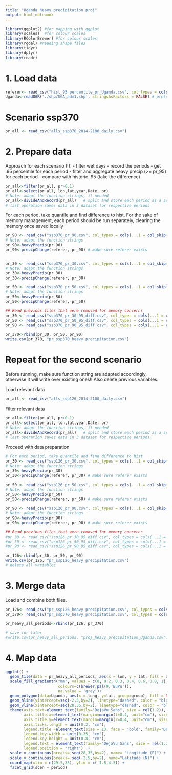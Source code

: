 ---
title: "Uganda heavy precipitation proj"
output: html_notebook
---

```{r}
library(ggplot2) #for mapping with ggplot
library(scales)  #for colour scales
library(RColorBrewer) #for colour scales
library(rgdal) #reading shape files
library(tidyr)
library(dplyr)
library(readr)
```


# 1. Load data

```{r}
referer<- read_csv("hist_95 percentile_pr_Uganda.csv", col_types = cols(...1 = col_skip()))
Uganda<-readOGR('./shp/UGA_adm1.shp', stringsAsFactors = FALSE) # preferred as it is being processed better by ggplot
```

# Scenario ssp370

```{r}
pr_all <- read_csv("alls_ssp370_2014-2100_daily.csv")
```

# 2. Prepare data

Approach for each scenario (!):
- filter wet days
- record the periods
- get .95 percentile for each period
- filter and aggregate heavy precip (>= pr_95) for each period
- compare with historic .95 (take the difference)
```{r}
pr_all<-filter(pr_all, pr>0.1)
pr_all<-select(pr_all, lon,lat,year,Date, pr)
# Note: adapt the function strings, if needed
pr_all<-divideAndRecord(pr_all)   # split and store each period as a separate file to speed up the calculations
# last operation saves data in 3 dataset for respective periods
```

For each period, take quantile and find difference to hist. 
For the sake of memory management, each period should be run separately, clearing the memory once saved locally
```{r}
pr_90 <- read_csv("ssp370_pr_90.csv", col_types = cols(...1 = col_skip()))
# Note: adapt the function strings
pr_90<-heavyPrecip(pr_90)
pr_90<-precipChange(referer, pr_90) # make sure referer exists


pr_30 <- read_csv("ssp370_pr_30.csv", col_types = cols(...1 = col_skip()))
# Note: adapt the function strings
pr_30<-heavyPrecip(pr_30)
pr_30<-precipChange(referer, pr_30) 

pr_50 <- read_csv("ssp370_pr_50.csv", col_types = cols(...1 = col_skip()))
# Note: adapt the function strings
pr_50<-heavyPrecip(pr_50)
pr_50<-precipChange(referer, pr_50) 

## Read previous files that were removed for memory concerns
pr_30 <- read_csv("ssp370_pr_30_95_diff.csv", col_types = cols(...1 = col_skip()))
pr_50 <- read_csv("ssp370_pr_50_95_diff.csv", col_types = cols(...1 = col_skip()))
pr_90 <- read_csv("ssp370_pr_90_95_diff.csv", col_types = cols(...1 = col_skip()))

pr_370<-rbind(pr_30, pr_50, pr_90)
write.csv(pr_370, "pr_ssp370_heavy precipitation.csv")
```

# Repeat for the second scenario
Before running, make sure function string are adapted accordingly, otherwise it will write over existing ones!!
Also delete previous variables. 

Load relevant data
```{r}
pr_all <- read_csv("alls_ssp126_2014-2100_daily.csv")
```
Filter relevant data
```{r}
pr_all<-filter(pr_all, pr>0.1)
pr_all<-select(pr_all, lon,lat,year,Date, pr)
# Note: adapt the function strings, if needed
pr_all<-divideAndRecord(pr_all)   # split and store each period as a separate file to speed up the calculations
# last operation saves data in 3 dataset for respective periods
```
Proceed with data preparation
```{r}
# For each period, take quantile and find difference to hist 
pr_30 <- read_csv("ssp126_pr_30.csv", col_types = cols(...1 = col_skip()))
# Note: adapt the function strings
pr_30<-heavyPrecip(pr_30)
pr_30<-precipChange(referer, pr_30) # make sure referer exists

pr_50 <- read_csv("ssp126_pr_50.csv", col_types = cols(...1 = col_skip()))
# Note: adapt the function strings
pr_50<-heavyPrecip(pr_50)
pr_50<-precipChange(referer, pr_50) # make sure referer exists

pr_90 <- read_csv("ssp126_pr_90.csv", col_types = cols(...1 = col_skip()))
# Note: adapt the function strings
pr_90<-heavyPrecip(pr_90)
pr_90<-precipChange(referer, pr_90) # make sure referer exists

## Read previous files that were removed for memory concerns
#pr_30 <- read_csv("ssp126_pr_30_95_diff.csv", col_types = cols(...1 = col_skip()))
#pr_50 <- read_csv("ssp126_pr_50_95_diff.csv", col_types = cols(...1 = col_skip()))
#pr_90 <- read_csv("ssp126_pr_90_95_diff.csv", col_types = cols(...1 = col_skip()))

pr_126<-rbind(pr_30, pr_50, pr_90)
write.csv(pr_126, "pr_ssp126_heavy precipitation.csv")
# delete all variables
```

# 3. Merge data

Load and combine both files.

```{r}
pr_126<- read_csv("pr_ssp126_heavy precipitation.csv", col_types = cols(...1 = col_skip()))
pr_370<- read_csv("pr_ssp370_heavy precipitation.csv", col_types = cols(...1 = col_skip()))

pr_heavy_all_periods<-rbind(pr_126, pr_370)

# save for later
#write.csv(pr_heavy_all_periods, "proj_heavy precipitation_Uganda.csv")
```

# 4. Map data

```{r}
ggplot() +
  geom_tile(data = pr_heavy_all_periods, aes(x = lon, y = lat, fill = diff)) +
  scale_fill_gradientn("mm", values = c(0, 0.2, 0.3, 0.4, 0.6, 0.8, 1),  # values can twist the legend
                       colours=c(brewer.pal(9,'BuPu')),
                       na.value = 'grey')+
  geom_polygon(data=Uganda, aes(x = long, y=lat, group=group), fill = NA, col="black", size = 0.9) + # for the country map
  geom_hline(yintercept=seq(-2,5,by=2), linetype="dashed", color = "black") + # for y-axis
  geom_vline(xintercept=seq(28,35,by=2), linetype="dashed", color = "black") + # for x-axis
  theme(axis.text=element_text(family="DejaVu Sans", size = rel(1.2)),
        axis.title.x=element_text(margin=margin(t=0.4, unit="cm"), size=13,family="DejaVu Sans"),
        axis.title.y=element_text(margin=margin(r=0.4, unit="cm"), size=13, family="DejaVu Sans"),
        axis.ticks.length = unit(0.2, "cm"),
        legend.title =element_text(size = 13, face = 'bold', family="DejaVu Sans", margin=margin(b=0.4, unit="cm")),
        legend.key.width = unit(0.35, "cm"), 
        legend.key.height = unit(0.8, "cm"),
        legend.text = element_text(family="DejaVu Sans", size = rel(1.2)),
        legend.position = "right")  +
  scale_x_continuous(breaks= seq(28,35,by=2), name= "Longitude (E)") +
  scale_y_continuous(breaks= seq(-2,5,by=2), name="Latitude (N)") +
  coord_map(xlim = c(29.5,35), ylim = c(-1.5,4.5)) +
  facet_grid(scen ~ period)
```


